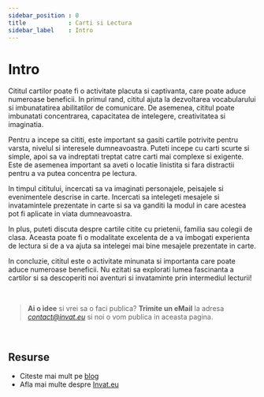 ```yaml
---
sidebar_position : 0
title            : Carti si Lectura
sidebar_label    : Intro
---
```


# Intro

Cititul cartilor poate fi o activitate placuta si captivanta, care poate aduce numeroase beneficii. 
In primul rand, cititul ajuta la dezvoltarea vocabularului si imbunatatirea abilitatilor de comunicare. De asemenea, cititul poate imbunatati concentrarea, capacitatea de intelegere, creativitatea si imaginatia.

Pentru a incepe sa cititi, este important sa gasiti cartile potrivite pentru varsta, nivelul si interesele dumneavoastra. 
Puteti incepe cu carti scurte si simple, apoi sa va indreptati treptat catre carti mai complexe si exigente. 
Este de asemenea important sa aveti o locatie linistita si fara distractii pentru a va putea concentra pe lectura.

In timpul cititului, incercati sa va imaginati personajele, peisajele si evenimentele descrise in carte. 
Incercati sa intelegeti mesajele si invatamintele prezentate in carte si sa va ganditi la modul in care acestea pot fi aplicate in viata dumneavoastra.

In plus, puteti discuta despre cartile citite cu prietenii, familia sau colegii de clasa. 
Aceasta poate fi o modalitate excelenta de a va imbogati experienta de lectura si de a va ajuta sa intelegei mai bine mesajele prezentate in carte.

In concluzie, cititul este o activitate minunata si importanta care poate aduce numeroase beneficii. 
Nu ezitati sa explorati lumea fascinanta a cartilor si sa descoperiti noi aventuri si invataminte prin intermediul lecturii!

<br />

> **Ai o idee** si vrei sa o faci publica? **Trimite un eMail** la adresa *contact@invat.eu* si noi o vom publica in aceasta pagina.

<br />

## Resurse

- Citeste mai mult pe [blog](https://www.blog.invat.eu/)
- Afla mai multe despre [Invat.eu](/intro) 

